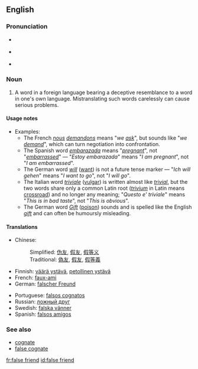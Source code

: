 {{was wotd|2007|May|4}}
==English==
{{wikipedia}}

===Pronunciation===
* {{a|RP}} {{IPA|/ˌfɒls ˈfrɛnd/ ''or'' /ˌfɔːls ˈfrɛnd/}}
* {{a|US}} {{IPA|/ˌfɑːls ˈfrɛnd/}}
*{{audio|en-us-false friend.ogg|Audio (US)}}

===Noun===
{{en-noun|sg=[[false]] [[friend]]}}

# {{idiom}} A word in a foreign language bearing a deceptive resemblance to a word in one's own language. Mistranslating such words carelessly can cause serious problems.

====Usage notes====
*Examples:
**The French ''[[nous]] [[demandons]]'' means "''we [[ask]]''", but sounds like "''we [[demand]]''", which can turn negotiation into confrontation.
**The Spanish word ''[[embarazada]]'' means "''[[pregnant]]''", not "''[[embarrassed]]''" &mdash; "''Estoy embarazada''" means "''I am pregnant''", not "''I am embarrassed''".
**The German word ''[[will]]'' ([[want]]) is not a future tense marker &mdash; "''Ich will gehen''" means "''I want to go''", not "''I will go''".
**The Italian word ''[[triviale]]'' ([[vulgar]]) is written almost like ''[[trivial]]'', but the two words share only a common Latin root (''[[trivium]]'' in Latin means [[crossroad]]) and no longer any meaning; "''Questo e' triviale''" means "''This is in bad taste''", not "''This is obvious''".
**The German word ''[[Gift]]'' ([[poison]]) sounds and is spelled like the English ''[[gift]]'' and can often be humoursly misleading.

====Translations====
{{trans-top|false friend}}
*Chinese:
*:Simplified: [[伪友]], [[假友]], [[假等义]]
*:Traditional: [[偽友]], [[假友]], [[假等義]]
*Finnish: [[väärä ystävä]], [[petollinen ystävä]]
*French: [[faux-ami]] {{m}}
*German: [[falscher Freund]] {{m}}
{{trans-mid}}
*Portuguese: [[falsos cognatos]] {{m}} {{p}}
*Russian: [[ложный друг]] {{m}}
*Swedish: [[falska vänner]]
*Spanish: [[falsos amigos]] {{m}} {{p}}
{{trans-bottom}}

===See also===
*[[cognate]]
*[[false cognate]]

[[fr:false friend]]
[[id:false friend]]